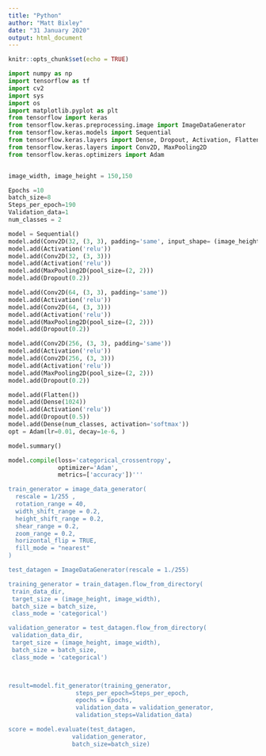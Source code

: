 ```yaml
---
title: "Python"
author: "Matt Bixley"
date: "31 January 2020"
output: html_document
---
```


```r
knitr::opts_chunk$set(echo = TRUE)
```

```python
import numpy as np 
import tensorflow as tf 
import cv2
import sys 
import os
import matplotlib.pyplot as plt
from tensorflow import keras
from tensorflow.keras.preprocessing.image import ImageDataGenerator
from tensorflow.keras.models import Sequential
from tensorflow.keras.layers import Dense, Dropout, Activation, Flatten
from tensorflow.keras.layers import Conv2D, MaxPooling2D
from tensorflow.keras.optimizers import Adam 


image_width, image_height = 150,150

Epochs =10
batch_size=8
Steps_per_epoch=190
Validation_data=1
num_classes = 2

model = Sequential()
model.add(Conv2D(32, (3, 3), padding='same', input_shape= (image_height,image_width ,3)))
model.add(Activation('relu'))
model.add(Conv2D(32, (3, 3)))
model.add(Activation('relu'))
model.add(MaxPooling2D(pool_size=(2, 2)))
model.add(Dropout(0.2))

model.add(Conv2D(64, (3, 3), padding='same'))
model.add(Activation('relu'))
model.add(Conv2D(64, (3, 3)))
model.add(Activation('relu'))
model.add(MaxPooling2D(pool_size=(2, 2)))
model.add(Dropout(0.2))

model.add(Conv2D(256, (3, 3), padding='same')) 
model.add(Activation('relu'))
model.add(Conv2D(256, (3, 3)))
model.add(Activation('relu'))
model.add(MaxPooling2D(pool_size=(2, 2)))
model.add(Dropout(0.2))

model.add(Flatten())
model.add(Dense(1024))
model.add(Activation('relu'))
model.add(Dropout(0.5))
model.add(Dense(num_classes, activation='softmax'))
opt = Adam(lr=0.01, decay=1e-6, )

model.summary()

model.compile(loss='categorical_crossentropy',
              optimizer='Adam',   
              metrics=['accuracy'])'''

train_generator = image_data_generator(
  rescale = 1/255 ,
  rotation_range = 40,
  width_shift_range = 0.2,
  height_shift_range = 0.2,
  shear_range = 0.2,
  zoom_range = 0.2,
  horizontal_flip = TRUE,
  fill_mode = "nearest"
)

test_datagen = ImageDataGenerator(rescale = 1./255) 

training_generator = train_datagen.flow_from_directory(
 train_data_dir, 
 target_size = (image_height, image_width),
 batch_size = batch_size, 
 class_mode = 'categorical')

validation_generator = test_datagen.flow_from_directory(
 validation_data_dir, 
 target_size = (image_height, image_width), 
 batch_size = batch_size, 
 class_mode = 'categorical') 



result=model.fit_generator(training_generator, 
                   steps_per_epoch=Steps_per_epoch,
                   epochs = Epochs, 
                   validation_data = validation_generator,
                   validation_steps=Validation_data) 

score = model.evaluate(test_datagen,
                  validation_generator,
                  batch_size=batch_size)
```
